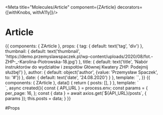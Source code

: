 
<Meta title="Molecules/Article" component={ZArticle} decorators={[withKnobs, withA11y]}/>

# Article

<Preview>
  <Story name="Common">
    {{
        components: { ZArticle },
        props: {
          tag: {
            default: text('tag', 'div')
          },
          thumbnail: {
            default: text('thumbnail', 'https://demo.przemyslawspaczek.pl/wp-content/uploads/2020/08/fot.-ZHP-_-Karolina-Piotrowska-18.jpg')
          },
          title: {
            default: text('title', 'Nabór instruktorów do wydziałów i zespołów Głównej Kwatery ZHP: Podejmij służbę!')
          },
          author: {
            default: object('author', {value: 'Przemysław Spaczek', to: '#'})
          },
          date: {
            default: text('date', '24.08.2020')
          }
        },
        template: `<ZArticle
          :thumbnail="thumbnail"
          :title="title"
          to="https://zhp.pl"
          :author="author"
          :date="date"
          style="width: 250px"
        />`,
    }}
  </Story>
</Preview>

<Preview>
  <Story name="Grid">
    {{
        components: { ZArticle },
        data() {
          return {
            posts: [],
          }
        },
        template: `<div style="display: grid; grid-template-columns: repeat(4, 1fr); column-gap: 20px; row-gap: 20px; max-width: 1071px; margin: 0 auto">
          <ZArticle
            v-for="(post, index) in posts"
            :key="post.id"
            :thumbnail="'https://demo.przemyslawspaczek.pl/wp-content/uploads/'+post.rest_media.file"
            :title="post.title.rendered"
            :to="post.link"
            author="Przemysław Spaczek"
            :sticky="post.sticky"
            :date="post.date"
            :class="{'z-article--highlighted': post.sticky, 'z-article--primary': index === 0}"
          />
        </div>`,
      async created(){
        const { API_URL } = process.env;
        const params = {
          per_page: 16,
        };
        const { data } = await axios.get(`${API_URL}/posts`, { params });
        this.posts = data;
      }
    }}
  </Story>
</Preview>

#Props

<Props of={ZArticle} />
